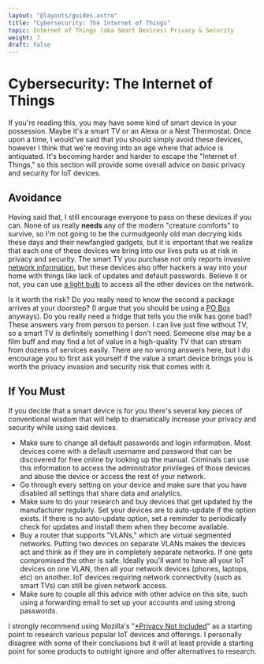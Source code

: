 ```yaml
---
layout: "@layouts/guides.astro"
title: "Cybersecurity: The Internet of Things"
topic: Internet of Things (aka Smart Devices) Privacy & Security
weight: 7
draft: false
---
```



# Cybersecurity: The Internet of Things

If you're reading this, you may have some kind of smart device in your possession. Maybe it's a smart TV or an Alexa or a Nest Thermostat. Once upon a time, I would've said that you should simply avoid these devices, however I think that we're moving into an age where that advice is antiquated. It's becoming harder and harder to escape the "Internet of Things," so this section will provide some overall advice on basic privacy and security for IoT devices.

## Avoidance

Having said that, I still encourage everyone to pass on these devices if you can. None of us really **needs** any of the modern "creature comforts" to survive, so I'm not going to be the curmudgeonly old man decrying kids these days and their newfangled gadgets, but it is important that we realize that each one of these devices we bring into our lives puts us at risk in privacy and security. The smart TV you purchase not only reports invasive [network information](https://www.theverge.com/2019/10/11/20908128/smart-tv-surveillence-data-collection-home-roku-amazon-fire-princeton-study), but these devices also offer hackers a way into your home with things like lack of updates and default passwords. Believe it or not, you can use [a light bulb](https://www.trendmicro.com/vinfo/in/security/news/cybercrime-and-digital-threats/researchers-use-smart-light-bulbs-to-infiltrate-networks) to access all the other devices on the network.

Is it worth the risk? Do you really need to know the second a package arrives at your doorstep? (I argue that you should be using a [PO Box](/guides/less-important/disinformation) anyways). Do you really need a fridge that tells you the milk has gone bad? These answers vary from person to person. I can live just fine without TV, so a smart TV is definitely something I don't need. Someone else may be a film buff and may find a lot of value in a high-quality TV that can stream from dozens of services easily. There are no wrong answers here, but I do encourage you to first ask yourself if the value a smart device brings you is worth the privacy invasion and security risk that comes with it.

## If You Must

If you decide that a smart device is for you there's several key pieces of conventional wisdom that will help to dramatically increase your privacy and security while using said devices.

<Highlighting>

- Make sure to change all default passwords and login information. Most devices come with a default username and password that can be discovered for free online by looking up the manual. Criminals can use this information to access the administrator privileges of those devices and abuse the device or access the rest of your network.
- Go through every setting on your device and make sure that you have disabled all settings that share data and analytics.
- Make sure to do your research and buy devices that get updated by the manufacturer regularly. Set your devices are to auto-update if the option exists. If there is no auto-update option, set a reminder to periodically check for updates and install them when they become available.
- Buy a router that supports "VLANs," which are virtual segmented networks. Putting two devices on separate VLANs makes the devices act and think as if they are in completely separate networks. If one gets compromised the other is safe. Ideally you'll want to have all your IoT devices on one VLAN, then all your network devices (phones, laptops, etc) on another. IoT devices requiring network connectivity (such as smart TVs) can still be given network access.
- Make sure to couple all this advice with other advice on this site, such using a forwarding email to set up your accounts and using strong passwords.

</Highlighting>

I strongly recommend using Mozilla's "[*Privacy Not Included](https://foundation.mozilla.org/en/privacynotincluded/)" as a starting point to research various popular IoT devices and offerings. I personally disagree with some of their conclusions but it will at least provide a starting point for some products to outright ignore and offer alternatives to research.
